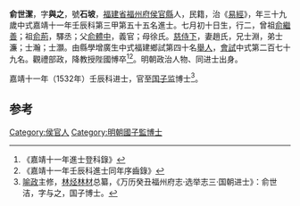 {{明清人物信息框
| 姓名 = 俞世潔
| 原名 =
| 圖片名稱= 
| 圖片大小 =
| 圖片說明 = 
| 最高職務 =
| 國家 = 大明 
| 爵位 =
| 籍貫 = [[福建省|福建省]][[福州府|福州府]][[侯官縣|侯官縣]]
| 族裔 = 
| 旗籍 = 
| 字號 = 
| 諡號 =
| 出生日期 = 七月初十日
| 出生地點 =
| 逝世日期 = 
| 逝世地點 =
| 墓葬 =
| 配偶 = 趙氏
| 親屬 = 曾祖[[俞繼善|俞繼善]]，祖[[俞荊|俞荊]]，父[[俞體中|俞體中]]，母徐氏
| 出身 =
* 嘉靖十一年壬辰科進士
| 經歷 =
| 著作 =  
*
*
*
}}
'''俞世潔'''{{BD|1494年||1553年||}}，字'''與之'''，號'''石坡'''，[[福建省|福建省]][[福州府|福州府]][[侯官縣|侯官縣]]人，民籍，治《[[易經|易經]]》，年三十九歲中式嘉靖十一年壬辰科第三甲第五十五名進士。七月初十日生，行二，曾祖[[俞繼善|俞繼善]]；祖[[俞荊|俞荊]]，驛丞；父[[俞體中|俞體中]]，義官；母徐氏。[[慈侍下|慈侍下]]，妻趙氏，兄士淵，弟士濂；士瀚；士灝。由縣學增廣生中式福建鄉試第四十名[[舉人|舉人]]，[[會試|會試]]中式第二百七十九名。觀禮部政，降教授陛國愽卒<ref>《嘉靖十一年進士登科錄》</ref><ref>《嘉靖十一年壬辰科進士同年序齒錄》</ref>。明朝政治人物、同进士出身。

嘉靖十一年（1532年）壬辰科进士，官至[[国子监|国子监]]博士<ref>[[喻政|喻政]]主修，[[林烃|林烃]][[林材|林材]]总纂，《万历癸丑福州府志·选举志三·国朝进士》：俞世洁，字与之，国子博士。</ref>。

==参考==
{{reflist}}

{{嘉靖十一年壬辰科殿试金榜}}

{{Authority control}}
{{DEFAULTSORT:Yu俞}}
[[Category:侯官人|Category:侯官人]]
[[Category:明朝國子監博士|Category:明朝國子監博士]]


{{明朝人物小作品}}